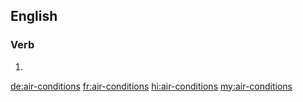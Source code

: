 ==English==

===Verb===
{{head|en|verb form}}

# {{en-third-person singular of|air-condition}}

[[de:air-conditions]]
[[fr:air-conditions]]
[[hi:air-conditions]]
[[my:air-conditions]]